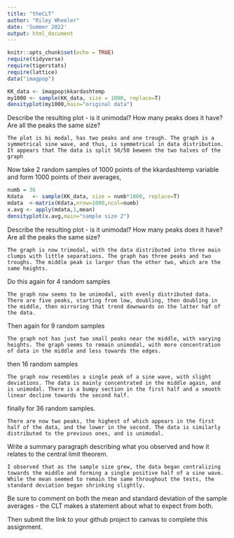 ```yaml
---
title: "theCLT"
author: "Riley Wheeler"
date: 'Summer 2022' 
output: html_document
---
```

```r
knitr::opts_chunk$set(echo = TRUE)
require(tidyverse)
require(tigerstats)
require(lattice)
data("imagpop")
```

```r
KK_data <- imagpop$kkardashtemp
my1000 <- sample(KK_data, size = 1000, replace=T)
densityplot(my1000,main="original data")

```

Describe the resulting plot -  is it unimodal?  How many peaks does it have?  Are all the peaks the same size? 

    The plot is bi modal, has two peaks and one trough. The graph is a symmetrical sine wave, and thus, is symmetrical in data distribution. It appears that The data is split 50/50 beween the two halves of the graph

Now take 2 random samples of 1000 points of the kkardashtemp variable and form 1000 points of their averages,

```r
numb = 36
Kdata   <- sample(KK_data, size = numb*1000, replace=T)
mdata  <-matrix(Kdata,nrow=1000,ncol=numb)
x.avg <- apply(mdata,1,mean)
densityplot(x.avg,main="sample size 2")
```

Describe the resulting plot -  is it unimodal?  How many peaks does it have?  Are all the peaks the same size? 

    The graph is now trimodal, with the data distributed into three main clumps with little separations. The graph has three peaks and two troughs. The middle peak is larger than the other two, which are the same heights.

Do this again for 4 random samples

    The graph now seems to be unimodal, with evenly distributed data. There are five peaks, starting from low, doubling, then doubling in the middle, then mirroring that trend downwards on the latter haf of the data. 

Then again for 9 random samples

    The graph not has just two small peaks near the middle, with varying heights. The graph seems to remain unimodal, with more concentration of data in the middle and less towards the edges.

then 16 random samples

    The graph now resembles a single peak of a sine wave, with slight deviations. The data is mainly concentrated in the middle again, and is unimodal. There is a bumpy section in the first half and a smooth linear decline towards the second half.

finally for 36 random samples.

    There are now two peaks, the highest of which appears in the first half of the data, and the lower in the second. The data is similarly distributed to the previous ones, and is unimodal. 

Write a summary paragraph describing what you observed and how it relates to the central limit theorem.

    I observed that as the sample size grew, the data began centralizing towards the middle and forming a single positive half of a sine wave. While the mean seemed to remain the same throughout the tests, the standard deviation began shrinking slightly.

Be sure to comment on both the mean and standard deviation of the sample averages - the CLT makes a statement about what to expect from both.

 

Then submit the link to your github project  to canvas to complete this assignment.